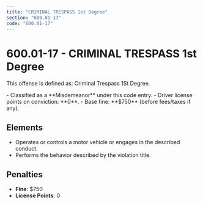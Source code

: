 ```yaml
---
title: "CRIMINAL TRESPASS 1st Degree"
section: "600.01-17"
code: "600.01-17"
---
```





# 600.01-17 - CRIMINAL TRESPASS 1st Degree

This offense is defined as: Criminal Trespass 1St Degree.

<Aside type="caution" title="Charge Type: Misdemeanor">
- Classified as a **Misdemeanor** under this code entry.
- Driver license points on conviction: **0**.
- Base fine: **$750** (before fees/taxes if any).
</Aside>

## Elements
- Operates or controls a motor vehicle or engages in the described conduct.
- Performs the behavior described by the violation title.

## Penalties
- **Fine**: $750
- **License Points**: 0
